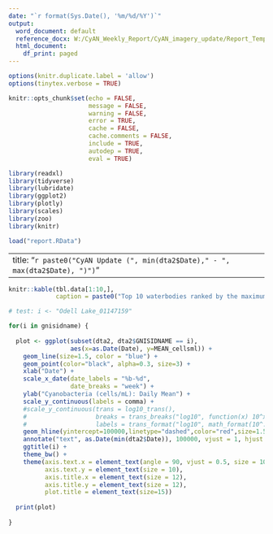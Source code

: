 ```yaml
---
date: "`r format(Sys.Date(), '%m/%d/%Y')`"
output:
  word_document: default
  reference_docx: W:/CyAN_Weekly_Report/CyAN_imagery_update/Report_Template.docx
  html_document:
    df_print: paged
---
```


```r
options(knitr.duplicate.label = 'allow')
options(tinytex.verbose = TRUE)

knitr::opts_chunk$set(echo = FALSE,
                      message = FALSE,
                      warning = FALSE,
                      error = TRUE,
                      cache = FALSE,
                      cache.comments = FALSE,
                      include = TRUE,
                      autodep = TRUE,
                      eval = TRUE)

library(readxl)
library(tidyverse)
library(lubridate)
library(ggplot2)
library(plotly)
library(scales)
library(zoo)
library(knitr)

load("report.RData")

```
---
title: "`r paste0("CyAN Update (", min(dta2$Date)," - ", max(dta2$Date), ")")`"
---

```r

knitr::kable(tbl.data[1:10,],
             caption = paste0("Top 10 waterbodies ranked by the maximum daily mean of cyanobacteria abundance (cells/mL) during the 7 days from ", as.Date(max(dta2$Date))-7, " to ",max(dta2$Date), ". The basin names and the dates associated with the maximum daily means are shown in the table."))

```

```r

# test: i <- "Odell Lake_01147159"

for(i in gnisidname) {
  
  plot <- ggplot(subset(dta2, dta2$GNISIDNAME == i),
                 aes(x=as.Date(Date), y=MEAN_cellsml)) +
    geom_line(size=1.5, color = "blue") +
    geom_point(color="black", alpha=0.3, size=3) +
    xlab("Date") +
    scale_x_date(date_labels = "%b-%d",
                 date_breaks = "week") +
    ylab("Cyanobacteria (cells/mL): Daily Mean") +
    scale_y_continuous(labels = comma) +
    #scale_y_continuous(trans = log10_trans(),
    #                   breaks = trans_breaks("log10", function(x) 10^x),
    #                   labels = trans_format("log10", math_format(10^.x))) +
    geom_hline(yintercept=100000,linetype="dashed",color="red",size=1.5) +
    annotate("text", as.Date(min(dta2$Date)), 100000, vjust = 1, hjust = 0,  label = "WHO Guideline") +
    ggtitle(i) +
    theme_bw() +
    theme(axis.text.x = element_text(angle = 90, vjust = 0.5, size = 10),
          axis.text.y = element_text(size = 10),
          axis.title.x = element_text(size = 12),
          axis.title.y = element_text(size = 12),
          plot.title = element_text(size=15))
  
  print(plot)
  
}

```